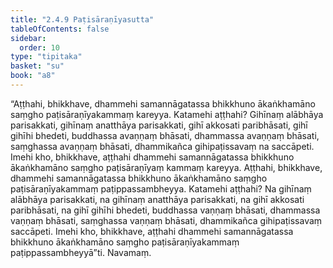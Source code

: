 ```yaml
---
title: "2.4.9 Paṭisāraṇīyasutta"
tableOfContents: false
sidebar:
  order: 10
type: "tipitaka"
basket: "su"
book: "a8"
---
```



<DynamicBreadcrumb />

<Division number="89" book="a8">

<Paragraph number="846" book="a8">
“Aṭṭhahi, bhikkhave, dhammehi samannāgatassa bhikkhuno ākaṅkhamāno saṃgho paṭisāraṇīyakammaṃ kareyya. Katamehi aṭṭhahi? Gihīnaṃ alābhāya parisakkati, gihīnaṃ anatthāya parisakkati, gihī akkosati paribhāsati, gihī gihīhi bhedeti, buddhassa avaṇṇaṃ bhāsati, dhammassa avaṇṇaṃ bhāsati, saṃghassa avaṇṇaṃ bhāsati, dhammikañca gihipaṭissavaṃ na saccāpeti. Imehi kho, bhikkhave, aṭṭhahi dhammehi samannāgatassa bhikkhuno ākaṅkhamāno saṃgho paṭisāraṇīyaṃ kammaṃ kareyya.
</Paragraph>

<Paragraph number="847" book="a8">
Aṭṭhahi, bhikkhave, dhammehi samannāgatassa bhikkhuno ākaṅkhamāno saṃgho paṭisāraṇīyakammaṃ paṭippassambheyya. Katamehi aṭṭhahi? Na gihīnaṃ alābhāya parisakkati, na gihīnaṃ anatthāya parisakkati, na gihī akkosati paribhāsati, na gihī gihīhi bhedeti, buddhassa vaṇṇaṃ bhāsati, dhammassa vaṇṇaṃ bhāsati, saṃghassa vaṇṇaṃ bhāsati, dhammikañca gihipaṭissavaṃ saccāpeti. Imehi kho, bhikkhave, aṭṭhahi dhammehi samannāgatassa bhikkhuno ākaṅkhamāno saṃgho paṭisāraṇīyakammaṃ paṭippassambheyyā”ti.

</Paragraph>
</Division>

<Paragraph number="848" type="center" book="a8">
Navamaṃ.
</Paragraph>